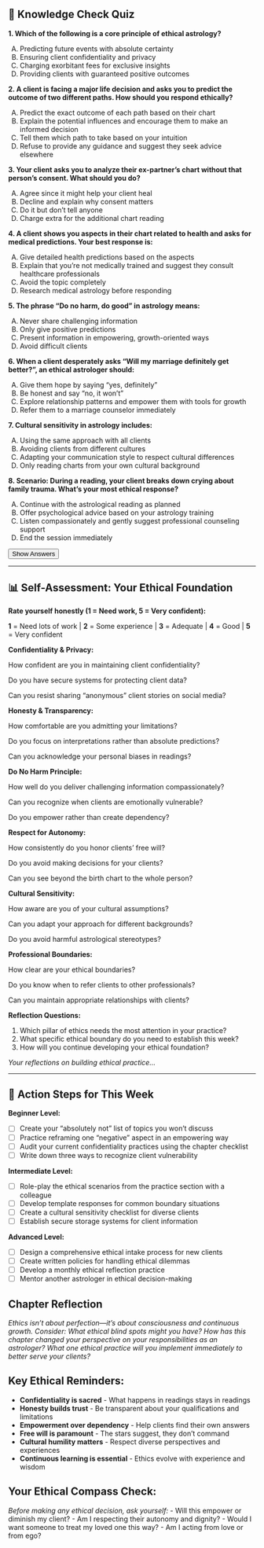 ## 📝 Knowledge Check Quiz {.quiz-title}

::: {.quiz-box}
**1. Which of the following is a core principle of ethical astrology?**

A) Predicting future events with absolute certainty  
B) Ensuring client confidentiality and privacy  
C) Charging exorbitant fees for exclusive insights  
D) Providing clients with guaranteed positive outcomes

**2. A client is facing a major life decision and asks you to predict the outcome of two different paths. How should you respond ethically?**

A) Predict the exact outcome of each path based on their chart  
B) Explain the potential influences and encourage them to make an informed decision  
C) Tell them which path to take based on your intuition  
D) Refuse to provide any guidance and suggest they seek advice elsewhere

**3. Your client asks you to analyze their ex-partner's chart without that person's consent. What should you do?**

A) Agree since it might help your client heal  
B) Decline and explain why consent matters  
C) Do it but don't tell anyone  
D) Charge extra for the additional chart reading

**4. A client shows you aspects in their chart related to health and asks for medical predictions. Your best response is:**

A) Give detailed health predictions based on the aspects  
B) Explain that you're not medically trained and suggest they consult healthcare professionals  
C) Avoid the topic completely  
D) Research medical astrology before responding

**5. The phrase "Do no harm, do good" in astrology means:**

A) Never share challenging information  
B) Only give positive predictions  
C) Present information in empowering, growth-oriented ways  
D) Avoid difficult clients

**6. When a client desperately asks "Will my marriage definitely get better?", an ethical astrologer should:**

A) Give them hope by saying "yes, definitely"  
B) Be honest and say "no, it won't"  
C) Explore relationship patterns and empower them with tools for growth  
D) Refer them to a marriage counselor immediately

**7. Cultural sensitivity in astrology includes:**

A) Using the same approach with all clients  
B) Avoiding clients from different cultures  
C) Adapting your communication style to respect cultural differences  
D) Only reading charts from your own cultural background

**8. Scenario: During a reading, your client breaks down crying about family trauma. What's your most ethical response?**

A) Continue with the astrological reading as planned  
B) Offer psychological advice based on your astrology training  
C) Listen compassionately and gently suggest professional counseling support  
D) End the session immediately

<button onclick="toggleAnswers()" class="show-answers-btn">Show Answers</button>

::: {.answers-content style="display: none;"}
**Answer Key:** 1-B, 2-B, 3-B, 4-B, 5-C, 6-C, 7-C, 8-C
:::
:::

---

## 📊 Self-Assessment: Your Ethical Foundation

::: {.assessment-box}

**Rate yourself honestly (1 = Need work, 5 = Very confident):**

::: {.rating-scale}
**1** = Need lots of work | **2** = Some experience | **3** = Adequate | **4** = Good | **5** = Very confident
:::

**Confidentiality & Privacy:**

How confident are you in maintaining client confidentiality? 

Do you have secure systems for protecting client data? 

Can you resist sharing "anonymous" client stories on social media? 

**Honesty & Transparency:**

How comfortable are you admitting your limitations? 

Do you focus on interpretations rather than absolute predictions? 

Can you acknowledge your personal biases in readings? 

**Do No Harm Principle:**

How well do you deliver challenging information compassionately? 

Can you recognize when clients are emotionally vulnerable? 

Do you empower rather than create dependency? 

**Respect for Autonomy:**

How consistently do you honor clients' free will? 

Do you avoid making decisions for your clients? 

Can you see beyond the birth chart to the whole person? 

**Cultural Sensitivity:**

How aware are you of your cultural assumptions? 

Can you adapt your approach for different backgrounds? 

Do you avoid harmful astrological stereotypes? 

**Professional Boundaries:**

How clear are your ethical boundaries? 

Do you know when to refer clients to other professionals? 

Can you maintain appropriate relationships with clients? 

**Reflection Questions:**

1. Which pillar of ethics needs the most attention in your practice?
2. What specific ethical boundary do you need to establish this week?
3. How will you continue developing your ethical foundation?

::: {.writing-space}
*Your reflections on building ethical practice...*
:::

:::

---

## 🎯 Action Steps for This Week

::: {.action-box}

**Beginner Level:**

- [ ] Create your "absolutely not" list of topics you won't discuss
- [ ] Practice reframing one "negative" aspect in an empowering way
- [ ] Audit your current confidentiality practices using the chapter checklist
- [ ] Write down three ways to recognize client vulnerability

**Intermediate Level:**

- [ ] Role-play the ethical scenarios from the practice section with a colleague
- [ ] Develop template responses for common boundary situations
- [ ] Create a cultural sensitivity checklist for diverse clients
- [ ] Establish secure storage systems for client information

**Advanced Level:**

- [ ] Design a comprehensive ethical intake process for new clients
- [ ] Create written policies for handling ethical dilemmas
- [ ] Develop a monthly ethical reflection practice
- [ ] Mentor another astrologer in ethical decision-making
:::

## **Chapter Reflection**

*Ethics isn't about perfection—it's about consciousness and continuous growth. Consider: What ethical blind spots might you have? How has this chapter changed your perspective on your responsibilities as an astrologer? What one ethical practice will you implement immediately to better serve your clients?*

## **Key Ethical Reminders:**

::: {.takeaway-box}
- **Confidentiality is sacred** - What happens in readings stays in readings
- **Honesty builds trust** - Be transparent about your qualifications and limitations
- **Empowerment over dependency** - Help clients find their own answers
- **Free will is paramount** - The stars suggest, they don't command
- **Cultural humility matters** - Respect diverse perspectives and experiences
- **Continuous learning is essential** - Ethics evolve with experience and wisdom
:::

## **Your Ethical Compass Check:**

*Before making any ethical decision, ask yourself:*
- Will this empower or diminish my client?
- Am I respecting their autonomy and dignity?
- Would I want someone to treat my loved one this way?
- Am I acting from love or from ego?

<script src="../scripts/quiz-interactions.js"></script>

